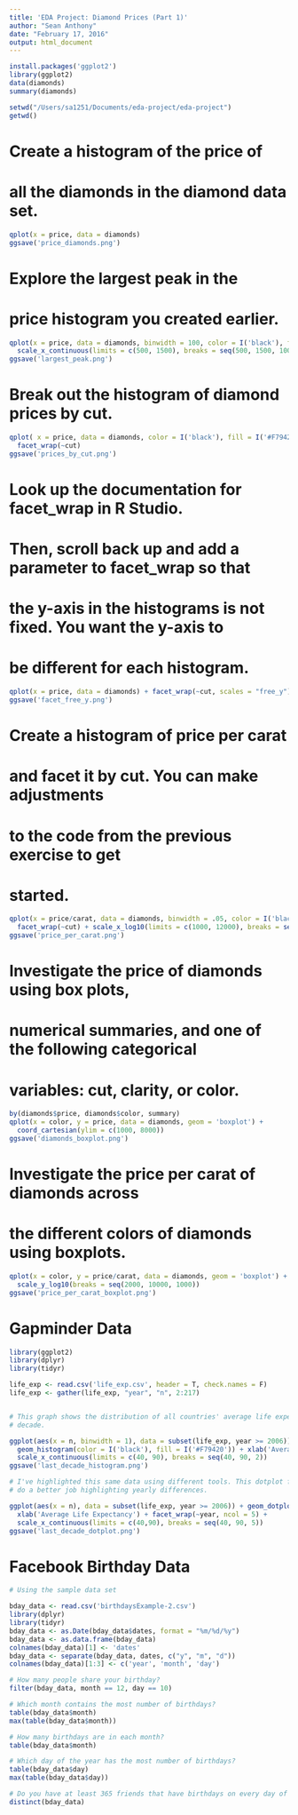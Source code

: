 ```yaml
---
title: 'EDA Project: Diamond Prices (Part 1)'
author: "Sean Anthony"
date: "February 17, 2016"
output: html_document
---
```


```r
install.packages('ggplot2')
library(ggplot2)
data(diamonds)
summary(diamonds)

setwd("/Users/sa1251/Documents/eda-project/eda-project")
getwd()
```

# Create a histogram of the price of
# all the diamonds in the diamond data set.

```r
qplot(x = price, data = diamonds)
ggsave('price_diamonds.png')
```

# Explore the largest peak in the
# price histogram you created earlier.

```r
qplot(x = price, data = diamonds, binwidth = 100, color = I('black'), fill = I('#F79420')) + 
  scale_x_continuous(limits = c(500, 1500), breaks = seq(500, 1500, 100))
ggsave('largest_peak.png')
```

# Break out the histogram of diamond prices by cut.

```r
qplot( x = price, data = diamonds, color = I('black'), fill = I('#F79420')) + 
  facet_wrap(~cut)
ggsave('prices_by_cut.png')
```

# Look up the documentation for facet_wrap in R Studio.
# Then, scroll back up and add a parameter to facet_wrap so that
# the y-axis in the histograms is not fixed. You want the y-axis to
# be different for each histogram.

```r
qplot(x = price, data = diamonds) + facet_wrap(~cut, scales = "free_y")
ggsave('facet_free_y.png')
```

# Create a histogram of price per carat
# and facet it by cut. You can make adjustments
# to the code from the previous exercise to get
# started.

```r
qplot(x = price/carat, data = diamonds, binwidth = .05, color = I('black'), fill = I('#F79420')) + 
  facet_wrap(~cut) + scale_x_log10(limits = c(1000, 12000), breaks = seq(0, 10000, 2000))
ggsave('price_per_carat.png')
```

# Investigate the price of diamonds using box plots,
# numerical summaries, and one of the following categorical
# variables: cut, clarity, or color.

```r
by(diamonds$price, diamonds$color, summary)
qplot(x = color, y = price, data = diamonds, geom = 'boxplot') +
  coord_cartesian(ylim = c(1000, 8000))
ggsave('diamonds_boxplot.png')

```

# Investigate the price per carat of diamonds across
# the different colors of diamonds using boxplots.

```r
qplot(x = color, y = price/carat, data = diamonds, geom = 'boxplot') + 
  scale_y_log10(breaks = seq(2000, 10000, 1000))
ggsave('price_per_carat_boxplot.png')
```

# Gapminder Data

```r

library(ggplot2)
library(dplyr)
library(tidyr)

life_exp <- read.csv('life_exp.csv', header = T, check.names = F)
life_exp <- gather(life_exp, "year", "n", 2:217)


# This graph shows the distribution of all countries' average life expectancies over the last 
# decade.

ggplot(aes(x = n, binwidth = 1), data = subset(life_exp, year >= 2006)) + 
  geom_histogram(color = I('black'), fill = I('#F79420')) + xlab('Average Life Expectancy') + 
  scale_x_continuous(limits = c(40, 90), breaks = seq(40, 90, 2))
ggsave('last_decade_histogram.png')

# I've highlighted this same data using different tools. This dotplot faceted by every year may
# do a better job highlighting yearly differences. 

ggplot(aes(x = n), data = subset(life_exp, year >= 2006)) + geom_dotplot() + 
  xlab('Average Life Expectancy') + facet_wrap(~year, ncol = 5) + 
  scale_x_continuous(limits = c(40,90), breaks = seq(40, 90, 5))
ggsave('last_decade_dotplot.png')

```

# Facebook Birthday Data

```r

# Using the sample data set

bday_data <- read.csv('birthdaysExample-2.csv')
library(dplyr)
library(tidyr)
bday_data <- as.Date(bday_data$dates, format = "%m/%d/%y")
bday_data <- as.data.frame(bday_data)
colnames(bday_data)[1] <- 'dates'
bday_data <- separate(bday_data, dates, c("y", "m", "d"))
colnames(bday_data)[1:3] <- c('year', 'month', 'day')

# How many people share your birthday?
filter(bday_data, month == 12, day == 10)

# Which month contains the most number of birthdays?
table(bday_data$month)
max(table(bday_data$month))

# How many birthdays are in each month?
table(bday_data$month)

# Which day of the year has the most number of birthdays?
table(bday_data$day)
max(table(bday_data$day))

# Do you have at least 365 friends that have birthdays on every day of the year?
distinct(bday_data)
```

